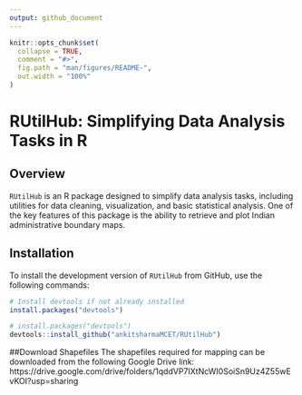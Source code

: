 ```yaml
---
output: github_document
---
```


<!-- README.md is generated from README.Rmd. Please edit that file -->

```r
knitr::opts_chunk$set(
  collapse = TRUE,
  comment = "#>",
  fig.path = "man/figures/README-",
  out.width = "100%"
)
```

# RUtilHub: Simplifying Data Analysis Tasks in R

<!-- badges: start -->
<!-- badges: end -->


## Overview

`RUtilHub` is an R package designed to simplify data analysis tasks, including utilities for data cleaning, visualization, and basic statistical analysis. One of the key features of this package is the ability to retrieve and plot Indian administrative boundary maps.

## Installation

To install the development version of `RUtilHub` from GitHub, use the following commands:

```r
# Install devtools if not already installed
install.packages("devtools")
```

``` r
# install.packages("devtools")
devtools::install_github("ankitsharmaMCET/RUtilHub")
```

##Download Shapefiles
The shapefiles required for mapping can be downloaded from the following Google Drive link:
https://drive.google.com/drive/folders/1qddVP7IXtNcWI0SoiSn9Uz4Z55wEvKOI?usp=sharing


